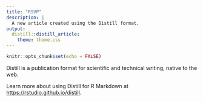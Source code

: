 ```yaml
---
title: "RSVP"
description: |
  A new article created using the Distill format.
output: 
  distill::distill_article:
    theme: theme.css
---
```


```r
knitr::opts_chunk$set(echo = FALSE)
```

Distill is a publication format for scientific and technical writing, native to the web. 

Learn more about using Distill for R Markdown at <https://rstudio.github.io/distill>.





